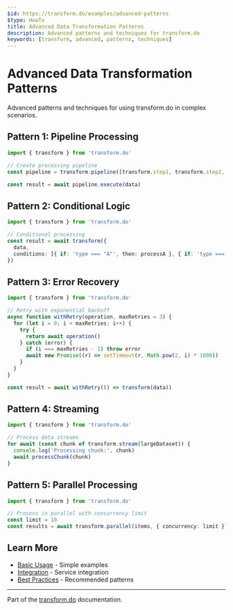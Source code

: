 ```yaml
---
$id: https://transform.do/examples/advanced-patterns
$type: HowTo
title: Advanced Data Transformation Patterns
description: Advanced patterns and techniques for transform.do
keywords: [transform, advanced, patterns, techniques]
---
```


# Advanced Data Transformation Patterns

Advanced patterns and techniques for using transform.do in complex scenarios.

## Pattern 1: Pipeline Processing

```typescript
import { transform } from 'transform.do'

// Create processing pipeline
const pipeline = transform.pipeline([transform.step1, transform.step2, transform.step3])

const result = await pipeline.execute(data)
```

## Pattern 2: Conditional Logic

```typescript
import { transform } from 'transform.do'

// Conditional processing
const result = await transform({
  data,
  conditions: [{ if: 'type === "A"', then: processA }, { if: 'type === "B"', then: processB }, { else: processDefault }],
})
```

## Pattern 3: Error Recovery

```typescript
import { transform } from 'transform.do'

// Retry with exponential backoff
async function withRetry(operation, maxRetries = 3) {
  for (let i = 0; i < maxRetries; i++) {
    try {
      return await operation()
    } catch (error) {
      if (i === maxRetries - 1) throw error
      await new Promise((r) => setTimeout(r, Math.pow(2, i) * 1000))
    }
  }
}

const result = await withRetry(() => transform(data))
```

## Pattern 4: Streaming

```typescript
import { transform } from 'transform.do'

// Process data streams
for await (const chunk of transform.stream(largeDataset)) {
  console.log('Processing chunk:', chunk)
  await processChunk(chunk)
}
```

## Pattern 5: Parallel Processing

```typescript
import { transform } from 'transform.do'

// Process in parallel with concurrency limit
const limit = 10
const results = await transform.parallel(items, { concurrency: limit })
```

## Learn More

- [Basic Usage](./basic-usage) - Simple examples
- [Integration](./integration) - Service integration
- [Best Practices](../docs/best-practices) - Recommended patterns

---

Part of the [transform.do](https://transform.do) documentation.

